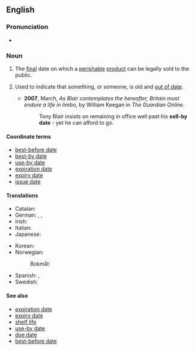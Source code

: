 ==English==

===Pronunciation===
* {{audio|En-au-sell-by date.ogg|Audio (AU)|lang=en}}

===Noun===
{{en-noun|head=[[sell]]-[[by]] [[date]]}}

# The [[final]] date on which a [[perishable]] [[product]] can be legally sold to the public.
# {{lb|en|idiomatic|by extension}} Used to indicate that something, or someone, is old and [[out of date]].
#* '''2007''', March, ''As Blair contemplates the hereafter, Britain must endure a life in limbo'', by William Keegan in ''The Guardian Online''.
#*: Tony Blair insists on remaining in office well past his '''sell-by date''' - yet he can afford to go.

====Coordinate terms====
* [[best-before date]]
* [[best-by date]]
* [[use-by date]]
* [[expiration date]]
* [[expiry date]]
* [[issue date]]

====Translations====
{{trans-top|final date on which a product can be sold}}
* Catalan: {{t|ca|data de caducitat|f}}
* German: {{t+|de|Mindesthaltbarkeitsdatum|n}}, {{t+|de|MHD}}, {{t+|de|Verfallsdatum|n}}
* Irish: {{t|ga|spriocdháta díola|m}}
* Italian: {{t|it|data di scadenza|f}}
* Japanese: {{t|ja|(包装食品などの)販売有効期限の日付}}
{{trans-mid}}
* Korean: {{t|ko|(상품의) 유통 기한}}
* Norwegian:
*: Bokmål: {{t|nb|[[siste]] [[salgsdato]]|m}}
* Spanish: {{t|es|fecha de caducidad|f}}, {{t|es|fecha de vencimiento|f}}
* Swedish: {{t|sv|bäst före-datum|n}}
{{trans-bottom}}

====See also====
* [[expiration date]]
* [[expiry date]]
* [[shelf life]]
* [[use-by date]]
* [[due date]]
* [[best-before date]]